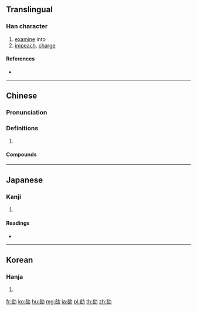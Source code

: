 {{character info/new}}
==Translingual==

===Han character===
{{Han char|rn=19|rad=力|as=06|sn=8|four=04827|canj=YOKS|ids=⿰亥力}}

# [[examine]] into
# [[impeach]], [[charge]]

====References====
* {{Han ref|kx=0147.200|dkj=02342|dj=0331.280|hdz=10370.020|uh=52BE|ud=21182|bh=A8F0|bd=43248}}

----

==Chinese==
{{zh-forms}}

===Pronunciation===
{{zh-pron
|m=hé
|c=hat6
|mc=y
|oc=y
|cat=
}}

===Definitions===
{{zh-hanzi}}

# {{rfdef|zh}}

====Compounds====
{{zh-der|彈劾|劾奏|彈劾權|彈劾無私|劾繫|參劾|投劾|深文巧劾|舉劾}}

----

==Japanese==

===Kanji===
{{ja-kanji|grade=c|rs=力06}}

# {{defn|lang=ja|sort=力06}}

====Readings====
* {{ja-readings|on=[[がい]] (gai)|kun=[[さばく]] (sabaku), [[しらべる]] (shiraberu), [[きわめる]] (kiwameru), [[つとめる]] (tsutomeru)}}

----

==Korean==

===Hanja===
{{ko-hanja|hangeul=[[핵]], [[해]]|rv=haek, hae|mr=haek, hae}}

# {{defn|lang=ko|sort=力06}}

[[fr:劾]]
[[ko:劾]]
[[hu:劾]]
[[mg:劾]]
[[ja:劾]]
[[pl:劾]]
[[th:劾]]
[[zh:劾]]